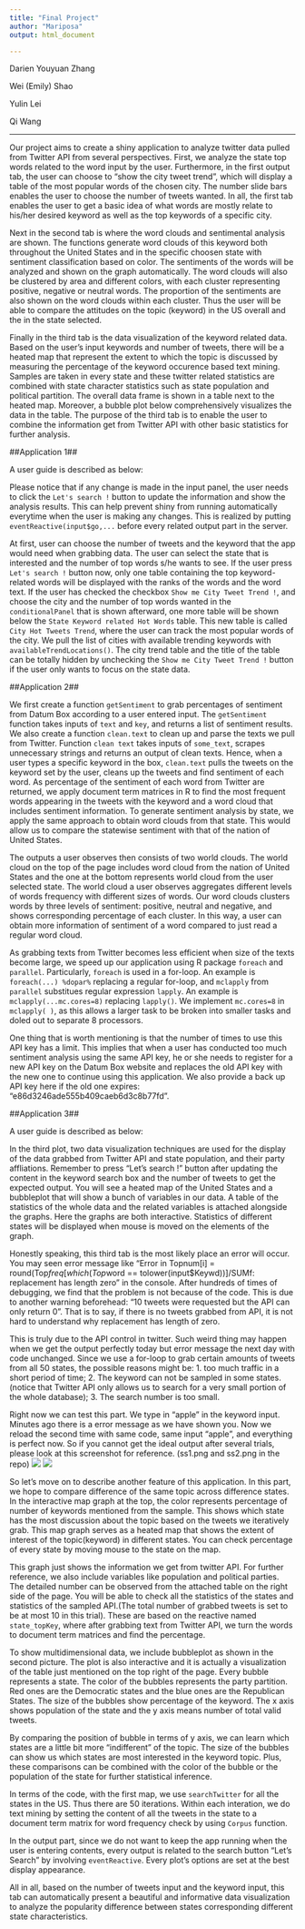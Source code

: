```yaml
---
title: "Final Project"
author: "Mariposa"
output: html_document

---
```


Darien Youyuan Zhang

Wei (Emily) Shao

Yulin Lei

Qi Wang

---
Our project aims to create a shiny application to analyze twitter data pulled from Twitter API from several perspectives. First, we analyze the state top words related to the word input by the user. Furthermore, in the first output tab, the user can choose to "show the city tweet trend", which will display a table of the most popular words of the chosen city. The number slide bars enables the user to choose the number of tweets wanted. In all, the first tab enables the user to get a basic idea of what words are mostly relate to his/her desired keyword as well as the top keywords of a specific city.

Next in the second tab is where the word clouds and sentimental analysis are shown. The functions generate word clouds of this keyword both throughout the United States and in the specific choosen state with sentiment classification based on color. The sentiments of the words will be analyzed and shown on the graph automatically. The word clouds will also be clustered by area and different colors, with each cluster representing positive, negative or neutral words. The proportion of the sentiments are also shown on the word clouds within each cluster. Thus the user will be able to compare the attitudes on the topic (keyword) in the US overall and the in the state selected.

Finally in the third tab is the data visualization of the keyword related data. Based on the user's input keywords and number of tweets, there will be a heated map that represent the extent to which the topic is discussed by measuring the percentage of the keyword occurence based text mining. Samples are taken in every state and these twitter related statistics are combined with state character statistics such as state population and political partition. The overall data frame is shown in a table next to the heated map. Moreover, a bubble plot below comprehensively visualizes the data in the table. The purpose of the third tab is to enable the user to combine the information get from Twitter API with other basic statistics for further analysis.


##Application 1##

A user guide is described as below:

Please notice that if any change is made in the input panel, the user needs to click the `Let's search !` button to update the information and show the analysis results. This can help prevent shiny from running automatically everytime when the user is making any changes. This is realized by putting `eventReactive(input$go,...` before every related output part in the server.

At first, user can choose the number of tweets and the keyword that the app would need when grabbing data. The user can select the state that is interested and the number of top words s/he wants to see. If the user press `Let's search !` button now, only one table containing the top keyword-related words will be displayed with the ranks of the words and the word text. If the user has checked the checkbox `Show me City Tweet Trend !`, and choose the city and the number of top words wanted in the `conditionalPanel` that is shown afterward, one more table will be shown below the `State Keyword related Hot Words` table. This new table is called `City Hot Tweets Trend`, where the user can track the most popular words of the city. We pull the list of cities with available trending keywords with `availableTrendLocations()`.
The city trend table and the title of the table can be totally hidden by unchecking the `Show me City Tweet Trend !` button if the  user only wants to focus on the state data. 


##Application 2##

We first create a function `getSentiment` to grab percentages of sentiment from Datum Box according to a user entered input. The `getSentiment` function takes inputs of `text` and `key`, and returns a list of sentiment results. We also create a function `clean.text` to clean up and parse the texts we pull from Twitter. Function `clean text` takes inputs of `some_text`, scrapes unnecessary strings and returns an output of clean texts. Hence, when a user types a specific keyword in the box, `clean.text` pulls the tweets on the keyword set by the user, cleans up the tweets and find sentiment of each word. As percentage of the sentiment of each word from Twitter are returned, we apply document term matrices in R to find the most frequent words appearing in the tweets with the keyword and a word cloud that includes sentiment information. To generate sentiment analysis by state, we apply the same approach to obtain word clouds from that state. This would allow us to compare the statewise sentiment with that of the nation of United States. 

The outputs a user observes then consists of two world clouds. The world cloud on the top of the page includes word cloud from the nation of United States and the one at the bottom represents world cloud from the user selected state. The world cloud a user observes aggregates different levels of words frequency with different sizes of words. Our word clouds clusters words by three levels of sentiment: positive, neutral and negative, and shows corresponding percentage of each cluster. In this way, a user can obtain more information of sentiment of a word compared to just read a regular word cloud. 

As grabbing texts from Twitter becomes less efficient when size of the texts become large, we speed up our application using R package `foreach` and `parallel`. Particularly, `foreach` is used in a for-loop. An example is `foreach(...) %dopar%` replacing a regular for-loop, and `mclapply` from `parallel` substitues regular expression `lapply`. An example is `mclapply(...mc.cores=8)` replacing `lapply()`. We implement `mc.cores=8` in `mclapply( )`, as this allows a larger task to be broken into smaller tasks and doled out to separate 8 processors.

One thing that is worth mentioning is that the number of times to use this API key has a limit. This implies that when a user has conducted too much sentiment analysis using the same API key, he or she needs to register for a new API key on the Datum Box website and replaces the old API key with the new one to continue using this application. We also provide a back up API key here if the old one expires: "e86d3246ade555b409caeb6d3c8b77fd".


##Application 3##

A user guide is described as below:


In the third plot, two data visualization techniques are used for the display of the data grabbed from Twitter API and state population, and their party affliations. Remember to press "Let's search !" button after updating the content in the keyword search box and the number of tweets to get the expected output. You will see a heated map of the United States and a bubbleplot that will show a bunch of variables in our data. A table of the statistics of the whole data and the related variables is attached alongside the graphs. Here the graphs are both interactive. Statistics of different states will be displayed when mouse is moved on the elements of the graph.

Honestly speaking, this third tab is the most likely place an error will occur. You may seen error message like "Error in Topnum[i] = round(Top$freq[which(Top$word == tolower(input$Keywd))]/SUMf: replacement has length zero" in the console. After hundreds of times of debugging, we find that the problem is not because of the code. This is due to another warning beforehead: "10 tweets were requested but the API can only return 0". That is to say, if there is no tweets grabbed from API, it is not hard to understand why replacement has length of zero. 

This is truly due to the API control in twitter. Such weird thing may happen when we get the output perfectly today but error message the next day with code unchanged. Since we use a for-loop to grab certain amounts of tweets from all 50 states, the possible reasons might be: 1. too much traffic in a short period of time; 2. The keyword can not be sampled in some states.(notice that Twitter API only allows us to search for a very small portion of the whole database); 3. The search number is too small. 

Right now we can test this part. We type in "apple" in the keyword input. Minutes ago there is a error message as we have shown you. Now we reload the second time with same code, same input "apple", and everything is perfect now. So if you cannot get the ideal output after several trials, please look at this screenshot for reference. (ss1.png and ss2.png in the repo)
![](/Users/YY/Downloads/ss1.png)
![](/Users/YY/Downloads/ss2.png)

So let's move on to describe another feature of this application. In this part, we hope to compare difference of the same topic across difference states. In the interactive map graph at the top, the color represents percentage of number of keywords mentioned from the sample. This shows which state has the most discussion about the topic based on the tweets we iteratively grab. This map graph serves as a heated map that shows the extent of interest of the topic(keyword) in different states. You can check percentage of every state by moving mouse to the state on the map.

This graph just shows the information we get from twitter API. For further reference, we also include variables like population and political parties. The detailed number can be observed from the attached table on the right side of the page. You will be able to check all the statistics of the states and statistics of the sampled API.(The total number of grabbed tweets is set to be at most 10 in this trial). These are based on the reactive named `state_topKey`, where after grabbing text from Twitter API, we turn the words to document term matrices and find the percentage.

To show multidimensional data, we include bubbleplot as shown in the second picture. The plot is also interactive and it is actually a visualization of the table just mentioned on the top right of the page. Every bubble represents a state. The color of the bubbles represents the party partition. Red ones are the Democratic states and the blue ones are the Republican States. The size of the bubbles show percentage of the keyword. The x axis shows population of the state and the y axis means number of total valid tweets.

By comparing the position of bubble in terms of y axis, we can learn which states are a little bit more "indifferent" of the topic. The size of the bubbles can show us which states are most interested in the keyword topic. Plus, these comparisons can be combined with the color of the bubble or the population of the state for further statistical inference.

In terms of the code, with the first map, we use `searchTwitter` for all the states in the US. Thus there are 50 iterations. Within each interation, we do text mining by setting the content of all the tweets in the state to a document term matrix for word frequency check by using `Corpus` function. 

In the output part, since we do not want to keep the app running when the user is entering contents, every output is related to the search button "Let's Search" by involving `eventReactive`. Every plot's options are set at the best display appearance.

All in all, based on the number of tweets input and the keyword input, this tab can automatically present a beautiful and informative data visualization to analyze the popularity difference between states corresponding different state characteristics.